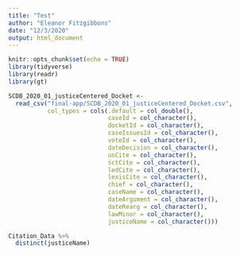 ```yaml
---
title: "Test"
author: "Eleanor Fitzgibbons"
date: "12/3/2020"
output: html_document
---
```


```r
knitr::opts_chunk$set(echo = TRUE)
library(tidyverse)
library(readr)
library(gt)
```

```r
SCDB_2020_01_justiceCentered_Docket <- 
  read_csv("final-app/SCDB_2020_01_justiceCentered_Docket.csv",
           col_types = cols(.default = col_double(),
                            caseId = col_character(),
                            docketId = col_character(),
                            caseIssuesId = col_character(),
                            voteId = col_character(),
                            dateDecision = col_character(),
                            usCite = col_character(),
                            sctCite = col_character(),
                            ledCite = col_character(),
                            lexisCite = col_character(),
                            chief = col_character(),
                            caseName = col_character(),
                            dateArgument = col_character(),
                            dateRearg = col_character(),
                            lawMinor = col_character(),
                            justiceName = col_character()))
```

```r
Citation_Data %>% 
  distinct(justiceName)
```

